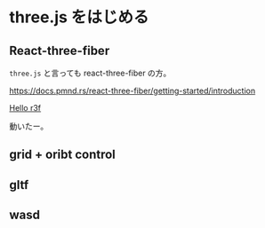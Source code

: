 
<Meta title="docs/threejs" />

# three.js をはじめる

## React-three-fiber 

`three.js` と言っても react-three-fiber の方。

https://docs.pmnd.rs/react-three-fiber/getting-started/introduction

[Hello r3f](?story=hello-r3f--r3f)

動いたー。

## grid + oribt control

## gltf

## wasd

